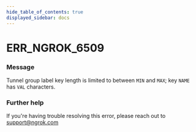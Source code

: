 ```yaml
---
hide_table_of_contents: true
displayed_sidebar: docs
---
```



# ERR_NGROK_6509

### Message

Tunnel group label key length is limited to between `MIN` and `MAX`; key `NAME` has `VAL` characters.

### Further help

If you're having trouble resolving this error, please reach out to [support@ngrok.com](mailto:support@ngrok.com?subject=Help%20with%20ERR_NGROK_6509)

<ErrorDetails error="err_ngrok_6509" />
